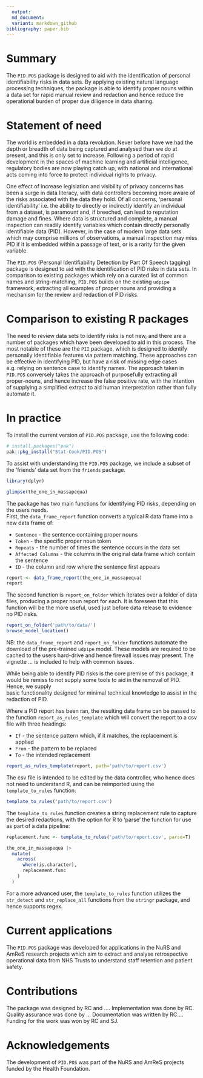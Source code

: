 ```yaml
---
  output: 
  md_document:
  variant: markdown_github
bibliography: paper.bib
---
```

  
# Summary

The `PID.POS` package is designed to aid with the identification of personal identifiability risks in data sets.
By applying existing natural language processing techniques, the package is able to identify proper nouns within a
data set for rapid manual review and redaction and hence reduce the operational burden of proper due diligence in data 
sharing.

# Statement of need  

The world is embedded in a data revolution.  Never before have we had the depth or breadth of data being captured 
and analysed than we do at present, and this is only set to increase.  Following a period of rapid  development 
in the spaces of machine learning and artificial intelligence, regulatory bodies are now playing catch up, with 
national and international acts coming into force to protect individual rights to privacy.  

One effect of increase legislation and visibility of privacy concerns has been a surge in data literacy,  with
data controllers becoming more aware of the risks associated with the data they hold.  Of all concerns, 'personal
identifiability' i.e. the ability to directly or indirectly identify an individual from a dataset, is paramount 
and, if breeched, can lead to reputation damage and fines. Where data is structured and  complete, a manual inspection 
can readily  identify variables which contain directly personally identifiable data (PID).  However, in the case of 
modern large data sets which may comprise millions of observations,  a manual inspection may miss PID if it is 
embedded within a passage of text, or is a rarity for the given variable.  

The `PID.POS` (Personal Identifiability Detection by Part Of Speech tagging) package is designed to aid 
with the identification of PID risks in data sets.   In comparison to existing packages which rely on a curated list
of common names and string-matching, `PID.POS` builds on the existing `udpipe` framework, extracting all examples of 
proper nouns and providing a mechanism for the review and redaction of PID risks.


# Comparison to existing R packages

The need to review data sets to identify risks is not new, and there are a number of packages which have been developed
to aid in this process.  The most notable of these are the `PII` package, which is designed to 
identify personally identifiable features via pattern matching. These approaches can be effective in 
identifying PID, but have a risk of missing edge cases e.g. relying on sentence case  to identify names. The 
approach taken in `PID.POS` conversely takes the approach of purposefully extracting all proper-nouns, and hence
increase the false positive rate, with the intention of supplying a simplified extract to aid  human interpretation 
rather than fully automate it.

# In practice

To install the current version of `PID.POS` package, use the following code:

``` r
# install.packages("pak")
pak::pkg_install("Stat-Cook/PID.POS")
```

To assist with understanding the `PID.POS` package, we include a subset of the 'friends' 
data set from the `friends` package.

``` r
library(dplyr)

glimpse(the_one_in_massapequa)
```

The package has two main functions for identifying PID  risks, depending on the users needs.  
First, the `data_frame_report` function converts a typical R data frame into a new data frame of:

* `Sentence` - the sentence containing proper nouns
* `Token` - the specific proper noun token 
* `Repeats` - the number of times the sentence occurs in the data set
* `Affected Columns` - the columns in the original data frame which contain the sentence
* `ID` - the column and row where the sentence first appears

``` r
report <- data_frame_report(the_one_in_massapequa)
report
```

The second function is `report_on_folder` which iterates over a folder of data files,
producing a proper noun report for each.  It is foreseen that this function will 
be the more useful, used just before data release to evidence no PID risks.

``` r
report_on_folder('path/to/data/')
browse_model_location()
```    

NB: the `data_frame_report` and `report_on_folder` functions automate the download 
of the pre-trained `udpipe` model.  These models are required to be cached to the users 
hard-drive and hence firewall issues may present.  The vignette ... is included to 
help with common issues.

While being able to identify PID risks is the core premise of this package, it would be 
remiss to not supply some tools to aid in the removal of PID.  Hence, we supply  
basic functionality designed for minimal technical knowledge to assist in the 
redaction of PID.

Where a PID report has been ran, the resulting data frame can be passed to the function 
`report_as_rules_template` which will convert the report to a csv file with three headings:

* `If` - the sentence pattern which, if it matches, the replacement is applied
* `From` - the pattern to be replaced
* `To` - the intended replacement

``` r
report_as_rules_template(report, path='path/to/report.csv')
```

The csv file is intended to be edited by the data controller, who hence does not need 
to understand R, and can be reimported using the `template_to_rules` function:

``` r
template_to_rules('path/to/report.csv')
```

The  `template_to_rules` function creates a string replacement rule to capture the 
desired redactions, with the option for R to 'parse' the function for use as part of a data
pipeline:

``` r
replacement.func <- template_to_rules('path/to/report.csv', parse=T)

the_one_in_massapequa |>
  mutate(
    across(
      where(is.character),
      replacement.func
    )
  )

```

For a more advanced user, the `template_to_rules` function utilizes the `str_detect` and 
`str_replace_all` functions from the `stringr` package, and hence supports regex. 

# Current applications

The `PID.POS` package was developed for applications in the NuRS and AmReS research projects
which aim to extract and analyse retrospective operational data from NHS Trusts to understand
staff retention and patient safety.

# Contributions

The package was designed by RC and .... Implementation was done by RC. Quality assurance was 
done by ... Documentation was written by RC.... Funding for the work was won by RC and SJ.

# Acknowledgements

The development of `PID.POS` was part of the NuRS and AmReS projects funded by the
Health Foundation.




